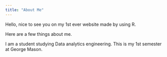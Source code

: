 ```yaml
---
title: "About Me"
---
```

Hello, nice to see you on my 1st ever website made by using R.

Here are a few things about me.

I am a student studying Data analytics engineering. This is my 1st semester at George Mason.

